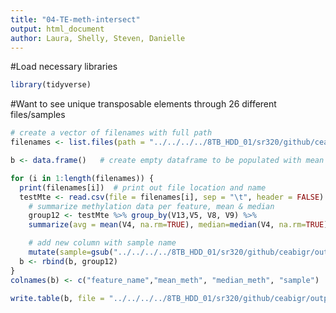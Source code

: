 ```yaml
---
title: "04-TE-meth-intersect"
output: html_document
author: Laura, Shelly, Steven, Danielle
---
```



#Load necessary libraries
```r
library(tidyverse)
```

#Want to see unique transposable elements through 26 different files/samples 
```r
# create a vector of filenames with full path 
filenames <- list.files(path = "../../../../8TB_HDD_01/sr320/github/ceabigr/output", pattern = "mTE.out", full.names = TRUE)  

b <- data.frame()   # create empty dataframe to be populated with mean & median summary stats for each feature within a sample 

for (i in 1:length(filenames)) {  
  print(filenames[i])  # print out file location and name 
  testMte <- read.csv(file = filenames[i], sep = "\t", header = FALSE) # read in each sample data 
    # summarize methylation data per feature, mean & median 
    group12 <- testMte %>% group_by(V13,V5, V8, V9) %>%   
    summarize(avg = mean(V4, na.rm=TRUE), median=median(V4, na.rm=TRUE)) %>%

    # add new column with sample name 
    mutate(sample=gsub("../../../../8TB_HDD_01/sr320/github/ceabigr/output/", "", filenames[i]))
  b <- rbind(b, group12)
}
colnames(b) <- c("feature_name","mean_meth", "median_meth", "sample")

write.table(b, file = "../../../../8TB_HDD_01/sr320/github/ceabigr/output/transposon_summary_allsamples.txt",quote = F, row.names = F, sep = "\t")
```











